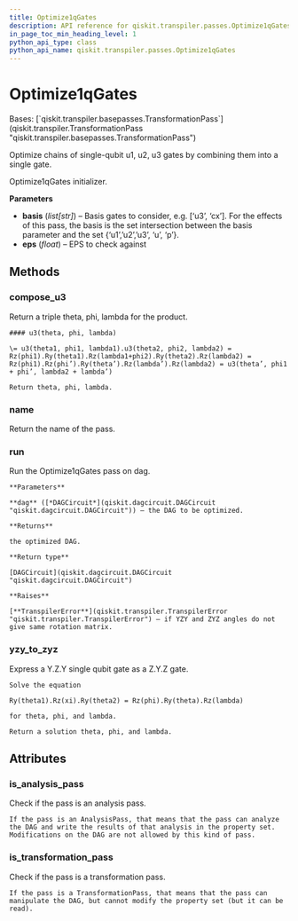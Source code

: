 ```yaml
---
title: Optimize1qGates
description: API reference for qiskit.transpiler.passes.Optimize1qGates
in_page_toc_min_heading_level: 1
python_api_type: class
python_api_name: qiskit.transpiler.passes.Optimize1qGates
---
```


# Optimize1qGates

<Class id="qiskit.transpiler.passes.Optimize1qGates" isDedicatedPage={true} github="https://github.com/qiskit/qiskit/tree/stable/0.22/qiskit/transpiler/passes/optimization/optimize_1q_gates.py" signature="Optimize1qGates(*args, **kwargs)" modifiers="class">
  Bases: [`qiskit.transpiler.basepasses.TransformationPass`](qiskit.transpiler.TransformationPass "qiskit.transpiler.basepasses.TransformationPass")

  Optimize chains of single-qubit u1, u2, u3 gates by combining them into a single gate.

  Optimize1qGates initializer.

  **Parameters**

  *   **basis** (*list\[str]*) – Basis gates to consider, e.g. \[‘u3’, ‘cx’]. For the effects of this pass, the basis is the set intersection between the basis parameter and the set \{‘u1’,’u2’,’u3’, ‘u’, ‘p’}.
  *   **eps** (*float*) – EPS to check against

  ## Methods

  <span id="qiskit-transpiler-passes-optimize1qgates-compose-u3" />

  ### compose\_u3

  <Function id="qiskit.transpiler.passes.Optimize1qGates.compose_u3" signature="Optimize1qGates.compose_u3(theta1, phi1, lambda1, theta2, phi2, lambda2)" modifiers="static">
    Return a triple theta, phi, lambda for the product.

    #### u3(theta, phi, lambda)

    \= u3(theta1, phi1, lambda1).u3(theta2, phi2, lambda2) = Rz(phi1).Ry(theta1).Rz(lambda1+phi2).Ry(theta2).Rz(lambda2) = Rz(phi1).Rz(phi’).Ry(theta’).Rz(lambda’).Rz(lambda2) = u3(theta’, phi1 + phi’, lambda2 + lambda’)

    Return theta, phi, lambda.
  </Function>

  <span id="qiskit-transpiler-passes-optimize1qgates-name" />

  ### name

  <Function id="qiskit.transpiler.passes.Optimize1qGates.name" signature="Optimize1qGates.name()">
    Return the name of the pass.
  </Function>

  <span id="qiskit-transpiler-passes-optimize1qgates-run" />

  ### run

  <Function id="qiskit.transpiler.passes.Optimize1qGates.run" signature="Optimize1qGates.run(dag)">
    Run the Optimize1qGates pass on dag.

    **Parameters**

    **dag** ([*DAGCircuit*](qiskit.dagcircuit.DAGCircuit "qiskit.dagcircuit.DAGCircuit")) – the DAG to be optimized.

    **Returns**

    the optimized DAG.

    **Return type**

    [DAGCircuit](qiskit.dagcircuit.DAGCircuit "qiskit.dagcircuit.DAGCircuit")

    **Raises**

    [**TranspilerError**](qiskit.transpiler.TranspilerError "qiskit.transpiler.TranspilerError") – if YZY and ZYZ angles do not give same rotation matrix.
  </Function>

  <span id="qiskit-transpiler-passes-optimize1qgates-yzy-to-zyz" />

  ### yzy\_to\_zyz

  <Function id="qiskit.transpiler.passes.Optimize1qGates.yzy_to_zyz" signature="Optimize1qGates.yzy_to_zyz(xi, theta1, theta2, eps=1e-09)" modifiers="static">
    Express a Y.Z.Y single qubit gate as a Z.Y.Z gate.

    Solve the equation

$$
$$

    Ry(theta1).Rz(xi).Ry(theta2) = Rz(phi).Ry(theta).Rz(lambda)

    for theta, phi, and lambda.

    Return a solution theta, phi, and lambda.
  </Function>

  ## Attributes

  ### is\_analysis\_pass

  <Attribute id="qiskit.transpiler.passes.Optimize1qGates.is_analysis_pass">
    Check if the pass is an analysis pass.

    If the pass is an AnalysisPass, that means that the pass can analyze the DAG and write the results of that analysis in the property set. Modifications on the DAG are not allowed by this kind of pass.
  </Attribute>

  ### is\_transformation\_pass

  <Attribute id="qiskit.transpiler.passes.Optimize1qGates.is_transformation_pass">
    Check if the pass is a transformation pass.

    If the pass is a TransformationPass, that means that the pass can manipulate the DAG, but cannot modify the property set (but it can be read).
  </Attribute>
</Class>

